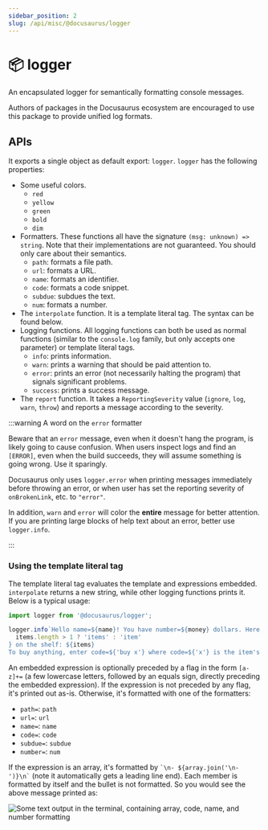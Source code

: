 ```yaml
---
sidebar_position: 2
slug: /api/misc/@docusaurus/logger
---
```


# 📦 logger

An encapsulated logger for semantically formatting console messages.

Authors of packages in the Docusaurus ecosystem are encouraged to use this package to provide unified log formats.

## APIs

It exports a single object as default export: `logger`. `logger` has the following properties:

- Some useful colors.
  - `red`
  - `yellow`
  - `green`
  - `bold`
  - `dim`
- Formatters. These functions all have the signature `(msg: unknown) => string`. Note that their implementations are not guaranteed. You should only care about their semantics.
  - `path`: formats a file path.
  - `url`: formats a URL.
  - `name`: formats an identifier.
  - `code`: formats a code snippet.
  - `subdue`: subdues the text.
  - `num`: formats a number.
- The `interpolate` function. It is a template literal tag. The syntax can be found below.
- Logging functions. All logging functions can both be used as normal functions (similar to the `console.log` family, but only accepts one parameter) or template literal tags.
  - `info`: prints information.
  - `warn`: prints a warning that should be paid attention to.
  - `error`: prints an error (not necessarily halting the program) that signals significant problems.
  - `success`: prints a success message.
- The `report` function. It takes a `ReportingSeverity` value (`ignore`, `log`, `warn`, `throw`) and reports a message according to the severity.

:::warning A word on the `error` formatter

Beware that an `error` message, even when it doesn't hang the program, is likely going to cause confusion. When users inspect logs and find an `[ERROR]`, even when the build succeeds, they will assume something is going wrong. Use it sparingly.

Docusaurus only uses `logger.error` when printing messages immediately before throwing an error, or when user has set the reporting severity of `onBrokenLink`, etc. to `"error"`.

In addition, `warn` and `error` will color the **entire** message for better attention. If you are printing large blocks of help text about an error, better use `logger.info`.

:::

### Using the template literal tag

The template literal tag evaluates the template and expressions embedded. `interpolate` returns a new string, while other logging functions prints it. Below is a typical usage:

```js
import logger from '@docusaurus/logger';

logger.info`Hello name=${name}! You have number=${money} dollars. Here are the ${
  items.length > 1 ? 'items' : 'item'
} on the shelf: ${items}
To buy anything, enter code=${'buy x'} where code=${'x'} is the item's name; to quit, press code=${'Ctrl + C'}.`;
```

An embedded expression is optionally preceded by a flag in the form `[a-z]+=` (a few lowercase letters, followed by an equals sign, directly preceding the embedded expression). If the expression is not preceded by any flag, it's printed out as-is. Otherwise, it's formatted with one of the formatters:

- `path=`: `path`
- `url=`: `url`
- `name=`: `name`
- `code=`: `code`
- `subdue=`: `subdue`
- `number=`: `num`

If the expression is an array, it's formatted by `` `\n- ${array.join('\n- ')}\n` `` (note it automatically gets a leading line end). Each member is formatted by itself and the bullet is not formatted. So you would see the above message printed as:

![Some text output in the terminal, containing array, code, name, and number formatting](./demo.png)
